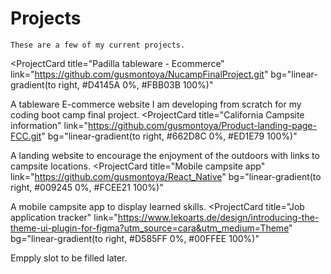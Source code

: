 # Projects
 
    These are a few of my current projects.

<ProjectCard
  title="Padilla tableware - Ecommerce"
  link="https://github.com/gusmontoya/NucampFinalProject.git"
  bg="linear-gradient(to right, #D4145A 0%, #FBB03B 100%)"
>
  A tableware E-commerce website I am developing from scratch for my coding boot camp final project.
</ProjectCard>
<ProjectCard
  title="California Campsite information"
  link="https://github.com/gusmontoya/Product-landing-page-FCC.git"
  bg="linear-gradient(to right, #662D8C 0%, #ED1E79 100%)"
>
  A landing website to encourage the enjoyment of the outdoors with links to campsite locations.
</ProjectCard>
<ProjectCard
  title="Mobile campsite app"
  link="https://github.com/gusmontoya/React_Native"
  bg="linear-gradient(to right, #009245 0%, #FCEE21 100%)"
>
  A mobile campsite app to display learned skills.
</ProjectCard>
<ProjectCard
  title="Job application tracker"
  link="https://www.lekoarts.de/design/introducing-the-theme-ui-plugin-for-figma?utm_source=cara&utm_medium=Theme"
  bg="linear-gradient(to right, #D585FF 0%, #00FFEE 100%)"
>
  Empply slot to be filled later.
</ProjectCard>
